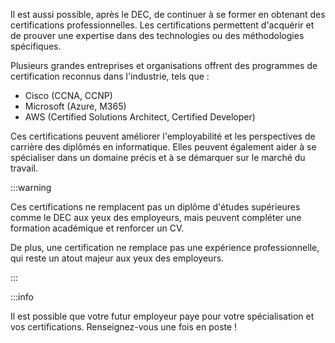 Il est aussi possible, après le DEC, de continuer à se former en obtenant des
certifications professionnelles. Les certifications permettent d'acquérir et de prouver
une expertise dans des technologies ou des méthodologies spécifiques.

Plusieurs grandes entreprises et organisations offrent des programmes de
certification reconnus dans l'industrie, tels que :

- Cisco (CCNA, CCNP)
- Microsoft (Azure, M365)
- AWS (Certified Solutions Architect, Certified Developer)

Ces certifications peuvent améliorer l'employabilité et les perspectives de
carrière des diplômés en informatique. Elles peuvent également aider à
se spécialiser dans un domaine précis et à se démarquer sur le marché du travail.

:::warning

Ces certifications ne remplacent pas un diplôme d'études supérieures
comme le DEC aux yeux des employeurs, mais peuvent compléter une formation
académique et renforcer un CV.

De plus, une certification ne remplace pas une expérience professionnelle, qui
reste un atout majeur aux yeux des employeurs.

:::

:::info

Il est possible que votre futur employeur paye pour votre
spécialisation et vos certifications. Renseignez-vous une fois en poste !

